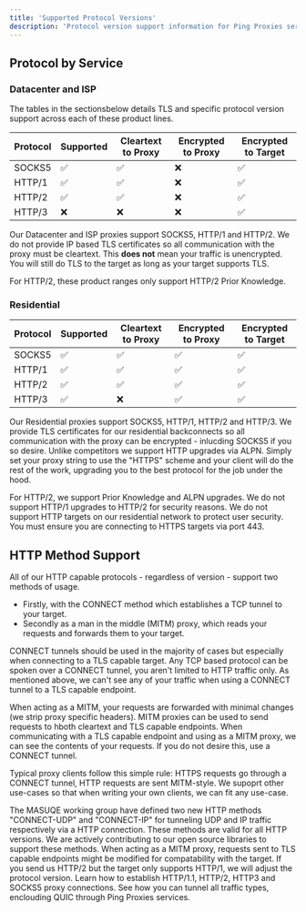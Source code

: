 ```yaml
---
title: 'Supported Protocol Versions'
description: 'Protocol version support information for Ping Proxies services'
---
```

## Protocol by Service
### Datacenter and ISP
The tables in the sectionsbelow details TLS and specific protocol version support across each of these product lines.

| Protocol | Supported | Cleartext to Proxy | Encrypted to Proxy | Encrypted to Target |
|----------|-----------|-----------|-----------|-----|
| SOCKS5  | ✅ | ✅ | ❌ |  ✅ |
| HTTP/1  | ✅ | ✅ | ❌ |  ✅ |
| HTTP/2  | ✅ | ✅ | ❌ |  ✅ |
| HTTP/3  | ❌ | ❌ | ❌ |  ✅ |

Our Datacenter and ISP proxies support SOCKS5, HTTP/1 and HTTP/2. We do not provide IP based TLS certificates so all communication with the proxy must be cleartext. This **does not** mean your traffic is unencrypted. You will still do TLS to the target as long as your target supports TLS.

<Note>
For HTTP/2, these product ranges only support HTTP/2 Prior Knowledge.
</Note>

### Residential
| Protocol | Supported | Cleartext to Proxy | Encrypted to Proxy |  Encrypted to Target |
|----------|-----------|-----------|-----------|----|
| SOCKS5  | ✅ | ✅ | ✅ | ✅ |
| HTTP/1  | ✅ | ✅ | ✅ | ✅ |
| HTTP/2  | ✅ | ✅ | ✅ | ✅ |
| HTTP/3  | ✅ | ❌ | ✅ | ✅ |

Our Residential proxies  support SOCKS5, HTTP/1, HTTP/2 and HTTP/3. We provide TLS certificates for our residential backconnects so all communication with the proxy can be encrypted - inlucding SOCKS5 if you so desire. Unlike competitors we support HTTP upgrades via ALPN. Simply set your proxy string to use the "HTTPS" scheme and your client will do the rest of the work, upgrading you to the best protocol for the job under the hood.

<Note>
For HTTP/2, we support Prior Knowledge and ALPN upgrades. We do not support HTTP/1 upgrades to HTTP/2 for security reasons.
</Note>

<Note>
  We do not support HTTP targets on our residential network to protect user security. You must ensure you are connecting to HTTPS targets via port 443.
</Note>

## HTTP Method Support
All of our HTTP capable protocols - regardless of version - support two methods of usage.

- Firstly, with the CONNECT method which establishes a TCP tunnel to your target.
- Secondly as a man in the middle (MITM) proxy, which reads your requests and forwards them  to your target.

CONNECT tunnels should be used in the majority of cases but especially when connecting to a TLS capable target. Any TCP based protocol can be spoken over a CONNECT tunnel, you aren't  limited to HTTP traffic only. As mentioned above, we can't see any of your traffic when  using a CONNECT tunnel to a TLS capable endpoint.

When acting as a MITM, your requests are forwarded with minimal changes (we strip proxy specific headers). MITM proxies can be used to send requests to hboth cleartext and TLS capable endpoints. When communicating with a TLS capable endpoint and using as a MITM proxy, we can see the contents of your requests. If you do not desire this, use a CONNECT tunnel.

Typical proxy clients follow this simple rule: HTTPS requests go through a CONNECT tunnel, HTTP requests are sent MITM-style. We supoprt other use-cases  so that when writing your own clients, we can fit any use-case.

<Note>
The MASUQE working group have defined two new HTTP methods "CONNECT-UDP" and "CONNECT-IP" for tunneling UDP and IP traffic respectively via a HTTP  connection. These methods are valid for all HTTP versions. We are actively contributing to our open source libraries to support these methods.
</Note>

<Note>
When acting as a MITM proxy, requests sent to TLS capable endpoints might be modified for compatability with the target. If you send us HTTP/2 but the target only supports HTTP/1, we will adjust the protocol version.
</Note>

<CardGroup cols={1}>
  <Card
    title = "Code Examples"
    icon = "code"
    href =  "/general/code-examples"
  >
Learn how to establish HTTP/1.1, HTTP/2, HTTP3 and SOCKS5 proxy connections. See how you can tunnel all traffic types, enclouding QUIC through Ping Proxies services.
  </Card>
</CardGroup>
